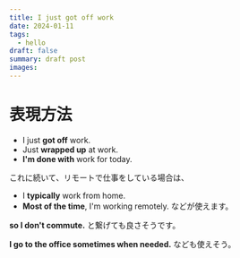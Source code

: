 ```yaml
---
title: I just got off work
date: 2024-01-11
tags:
  - hello
draft: false
summary: draft post
images:
---
```

# 表現方法
- I just **got off** work.
- Just **wrapped up** at work.
- **I'm done with** work for today.

これに続いて、リモートで仕事をしている場合は、

- I **typically** work from home.
- **Most of the time**, I'm working remotely.
などが使えます。

**so I don't commute.** と繋げても良さそうです。

**I go to the office sometimes when needed.** なども使えそう。
